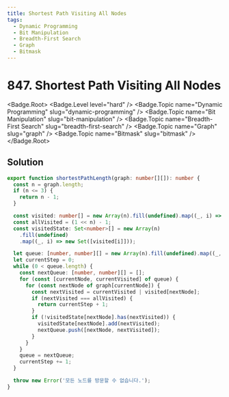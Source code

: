 ```yaml
---
title: Shortest Path Visiting All Nodes
tags:
  - Dynamic Programming
  - Bit Manipulation
  - Breadth-First Search
  - Graph
  - Bitmask
---
```


# 847. Shortest Path Visiting All Nodes

<Badge.Root>
  <Badge.Level level="hard" />
  <Badge.Topic name="Dynamic Programming" slug="dynamic-programming" />
  <Badge.Topic name="Bit Manipulation" slug="bit-manipulation" />
  <Badge.Topic name="Breadth-First Search" slug="breadth-first-search" />
  <Badge.Topic name="Graph" slug="graph" />
  <Badge.Topic name="Bitmask" slug="bitmask" />
</Badge.Root>

## Solution

```typescript filename="solution.ts" copy
export function shortestPathLength(graph: number[][]): number {
  const n = graph.length;
  if (n <= 3) {
    return n - 1;
  }

  const visited: number[] = new Array(n).fill(undefined).map((_, i) => 1 << i);
  const allVisited = (1 << n) - 1;
  const visitedState: Set<number>[] = new Array(n)
    .fill(undefined)
    .map((_, i) => new Set([visited[i]]));

  let queue: [number, number][] = new Array(n).fill(undefined).map((_, i) => [i, visited[i]]);
  let currentStep = 0;
  while (0 < queue.length) {
    const nextQueue: [number, number][] = [];
    for (const [currentNode, currentVisited] of queue) {
      for (const nextNode of graph[currentNode]) {
        const nextVisited = currentVisited | visited[nextNode];
        if (nextVisited === allVisited) {
          return currentStep + 1;
        }
        if (!visitedState[nextNode].has(nextVisited)) {
          visitedState[nextNode].add(nextVisited);
          nextQueue.push([nextNode, nextVisited]);
        }
      }
    }
    queue = nextQueue;
    currentStep += 1;
  }

  throw new Error('모든 노드를 방문할 수 없습니다.');
}
```

<ProblemLink
  codingSite="leetcode"
  href="https://leetcode.com/problems/shortest-path-visiting-all-nodes"
  title="Shortest Path Visiting All Nodes"
/>
